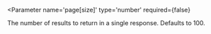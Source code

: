 
<Parameter 
  name='page[size]'
  type='number'
  required={false}
>
  The number of results to return in a single response. Defaults to 100.
</Parameter>